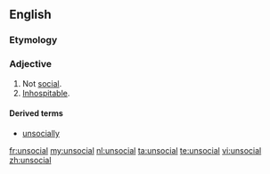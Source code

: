 ==English==

===Etymology===
{{prefix|un|social}}

===Adjective===
{{en-adj}}

# Not [[social]].
# [[inhospitable|Inhospitable]].

====Derived terms====
* [[unsocially]]

[[fr:unsocial]]
[[my:unsocial]]
[[nl:unsocial]]
[[ta:unsocial]]
[[te:unsocial]]
[[vi:unsocial]]
[[zh:unsocial]]